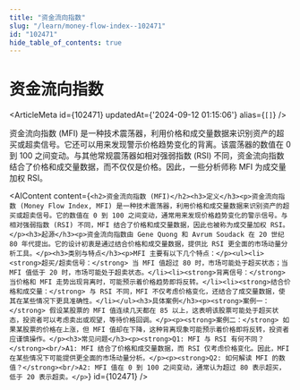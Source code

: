 ```yaml
---
title: "资金流向指数"
slug: "/learn/money-flow-index--102471"
id: "102471"
hide_table_of_contents: true
---
```



# 资金流向指数

<ArticleMeta id={102471} updatedAt={'2024-09-12 01:15:06'} alias={`[]`} />
<div className='border-solid border-b border-t-0 my-4 border-[var(--ifm-color-gray-300)]' />

资金流向指数 (MFI) 是一种技术震荡器，利用价格和成交量数据来识别资产的超买或超卖信号。它还可以用来发现警示价格趋势变化的背离。该震荡器的数值在 0 到 100 之间变动。与其他常规震荡器如相对强弱指数 (RSI) 不同，资金流向指数结合了价格和成交量数据，而不仅仅是价格。因此，一些分析师称 MFI 为成交量加权 RSI。

<AIContent content={`<h2>资金流向指数 (MFI)</h2><h3>定义</h3><p>资金流向指数 (Money Flow Index, MFI) 是一种技术震荡器，利用价格和成交量数据来识别资产的超买或超卖信号。它的数值在 0 到 100 之间变动，通常用来发现价格趋势变化的警示信号。与相对强弱指数 (RSI) 不同，MFI 结合了价格和成交量数据，因此也被称为成交量加权 RSI。</p><h3>起源</h3><p>资金流向指数由 Gene Quong 和 Avrum Soudack 在 20 世纪 80 年代提出。它的设计初衷是通过结合价格和成交量数据，提供比 RSI 更全面的市场动量分析工具。</p><h3>类别与特点</h3><p>MFI 主要有以下几个特点：</p><ul><li><strong>超买/超卖信号：</strong> 当 MFI 值超过 80 时，市场可能处于超买状态；当 MFI 值低于 20 时，市场可能处于超卖状态。</li><li><strong>背离信号：</strong> 当价格和 MFI 走势出现背离时，可能预示着价格趋势即将反转。</li><li><strong>结合价格和成交量：</strong> 与 RSI 不同，MFI 不仅考虑价格变化，还结合了成交量数据，使其在某些情况下更具准确性。</li></ul><h3>具体案例</h3><p><strong>案例一：</strong> 假设某股票的 MFI 值连续几天都在 85 以上，这表明该股票可能处于超买状态，投资者可以考虑卖出或观望，等待价格回调。</p><p><strong>案例二：</strong> 如果某股票的价格在上涨，但 MFI 值却在下降，这种背离现象可能预示着价格即将反转，投资者应谨慎操作。</p><h3>常见问题</h3><p><strong>Q1: MFI 与 RSI 有何不同？</strong><br/>A1: MFI 结合了价格和成交量数据，而 RSI 仅考虑价格变化。因此，MFI 在某些情况下可能提供更全面的市场动量分析。</p><p><strong>Q2: 如何解读 MFI 的数值？</strong><br/>A2: MFI 值在 0 到 100 之间变动，通常认为超过 80 表示超买，低于 20 表示超卖。</p>`} id={102471} />
